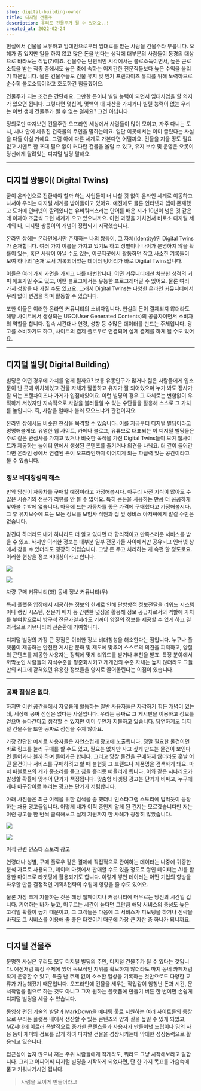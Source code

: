 ```yaml
---
slug: digital-building-owner
title: 디지털 건물주
description: 우리도 건물주가 될 수 있어요..!
created_at: 2022-02-24
---
```


현실에서 건물을 보유하고 임대인으로부터 임대료를 받는 사람을 건물주라 부릅니다. 오해가 좀 있지만 일을 하지 않고 많은 돈을 번다는 생각에
대부분의 사람들이 동경의 대상으로 바라보는 직업(?)이죠. 건물주는 단편적인 시각에서는 불로소득이면서, 높은 근로소득을 받는 직종 중에서도
높은 축에 속하는 어지간한 전문직들보다 높은 수익을 올리기 때문입니다. 물론 건물주들도 건물 유지 및 인기 프랜차이즈 유치를 위해 노력하므로
순수히 불로소득이라고 호도하긴 힘들겠어요.

건물주가 되는 조건은 간단해요. 그만한 돈이나 빌릴 능력이 되면서 임대사업을 할 의지가 있으면 됩니다. 그렇다면 몇십억, 몇백억 대 자산을
가지거나 빌릴 능력이 없는 우리는 이번 생에 건물주가 될 수 없는 걸까요? 그건 아닙니다.

정의로만 따져보면 건물주란 오프라인 세상에서 사람들이 많이 모이고, 자주 다니는 도시, 시내 안에 세워진 건축물의 주인을 말하는데요. 일단
이곳에서는 이미 글렀다는 사실을 다들 아실 거예요. 그럼 아예 다른 세계로 가본다면 어떨까요. 건물을 지을 땅도 필요 없고 시멘트 한 포대
필요 없이 커다란 건물을 올릴 수 있고, 유지 보수 및 운영은 오롯이 당신에게 달려있는 디지털 빌딩 말해요.

---

## **디지털 쌍둥이( Digital Twins)**

굳이 온라인으로 전환해야 할까 하는 사업들이 너 나할 것 없이 온라인 세계로 이동하고 나서야 우리는 디지털 세계를 받아들이고 있어요.
예전에도 물론 인터넷과 앱이 존재했고 도처에 인터넷이 깔려있다는 유비쿼터스라는 단어를 배운 지가 10년이 넘은 것 같은데 이제야 조금씩 그런
세계가 오고 있으니까요. 이런 과정을 거치면서 비로소 디지털 세계의 나, 디지털 쌍둥이의 개념이 정립되기 시작했습니다.

온라인 상에는 온라인에서만 존재하는 나의 쌍둥이, 그 자체(Identity)인 Digital Twins가 존재합니다. 여러 가지 이름을
가지고 있기도 하고 성별이나 나이가 분명하지 않을 확률이 있는, 혹은 사람이 아닐 수도 있는, 이곳저곳에서 활동하던 작고 사소한 기록들이
모여 하나의 '존재'로서 기록되어있는 데이터 덩어리가 바로 Digital Twins입니다.

이들은 여러 가지 가면을 가지고 나를 대변합니다. 어떤 커뮤니티에선 차분한 성격의 커피 애호가일 수도 있고, 어떤 블로그에서는 유능한
프로그래머일 수 있어요. 물론 여러 가지 성향을 다 가질 수도 있고요. 그래서 Digital Twins는 다양한 온라인 커뮤니티에서 무리
없이 변검을 하며 활동할 수 있습니다.

또한 이들은 이러한 온라인 커뮤니티의 소비자입니다. 현실의 돈이 결제되지 않더라도 해당 사이트에서 생성되는 UGC(User Generated
Contents)의 공급자이면서 소비자의 역할을 합니다. 접속 시간대나 연령, 성향 등 수많은 데이터를 만드는 주체입니다. 광고를 소비하기도
하고, 사이트의 결제 플로우로 연결되어 실제 결제를 하게 될 수도 있어요.

---

## **디지털 빌딩( Digital Building)**

빌딩은 어떤 경우에 가치를 얻게 될까요? 보통 유동인구가 많거나 젊은 사람들에게 입소문이 난 곳에 위치해있고 건물 자체가 깔끔하고 유지가 잘
되어있으며 누가 봐도 장사가 잘 되는 프랜차이즈나 가게가 입점해있어요. 이런 빌딩의 경우 그 자체로는 변함없이 우직하게 서있지만 지속적으로
사람을 불러들일 수 있는 수단들을 활용해 스스로 그 가치를 높입니다. 즉, 사람을 얼마나 불러 모으느냐가 관건이지요.

온라인 상에서도 비슷한 현상을 목격할 수 있습니다. 이를 지금부터 디지털 빌딩이라고 명명해볼게요. 유명한 웹 사이트, 카페나 블로그,
유튜브로 대표되는 이 디지털 빌딩들은 주로 같은 관심사를 가지고 있거나 비슷한 목적을 가진 Digital Twins들이 모여 웹사이트가
제공하는 놀이터 안에서 생성된 콘텐츠를 즐기거나 의견을 나눠요. 더 깊이 들어간다면 온라인 상에서 연결된 끈이 오프라인까지 이어지게 되는
파급력 있는 공간이라고 볼 수 있습니다.

### **정보 비대칭성의 해소**

만약 당신이 자동차를 구매할 예정이라고 가정해봅시다. 아무리 사전 지식이 많아도 수많은 시승기와 전문가 리뷰를 안 볼 수 없어요. 특히
큰돈을 사용하는 만큼 더 꼼꼼하게 찾아볼 수밖에 없습니다. 마음에 드는 자동차를 좋은 가격에 구매했다고 가정해봅시다. 그 후 유지보수에 드는
모든 정보를 보험사 직원과 집 앞 정비소 아저씨에게 맡길 수만은 없습니다.

맡긴다 하더라도 내가 하나라도 더 알고 있다면 더 합리적이고 만족스러운 서비스를 받을 수 있죠. 하지만 이러한 정보는 대부분 일부 전문가들
사이에서만 공유되고 인터넷 상에서 찾을 수 있더라도 굉장히 어렵습니다. 그냥 돈 주고 처리하는 게 속편 할 정도로요. 이러한 현상을 정보
비대칭이라고 합니다.

![](http://t1.daumcdn.net/brunch/service/user/aVyy/image/LYWPECOO5zQRZcjsYtcRCBm2N1o.png)

![](http://t1.daumcdn.net/brunch/service/user/aVyy/image/aa1e6oWX9tIroS2i35HAJqnIpZE.png)

차량 구매 커뮤니티(좌) 동네 정보 커뮤니티(우)

특히 플랫폼 입장에서 제공하는 정보의 한계로 인해 단방향적 정보전달을 리워드 시스템이나 랭킹 시스템, 전문가 배지 등 간편한 넛징을 활용해
정보 공급자로서의 역할에 가치를 부여함으로써 방구석 전문가일지라도 기꺼이 양질의 정보를 제공할 수 있게 하고 결과적으로 커뮤니티의 선순환에
기여합니다.

디지털 빌딩의 가장 큰 장점은 이러한 정보 비대칭성을 해소한다는 점입니다. 누구나 플랫폼이 제공하는 안전한 게시판 문화 및 제도에 맞추어
스스로의 의견을 피력하고, 양질의 콘텐츠를 제공한 사용자는 정책에 맞게 리워드를 받거나 추천을 받죠. 특정 분야에서 까막눈인 사람들의
지식수준을 평준화시키고 개개인의 수준 자체는 높지 않더라도 그들만의 리그에 갇혀있던 유용한 정보들을 양지로 끌어올린다는 이점이 있습니다.

---

### **공짜 점심은 없다.**

하지만 이런 공간들에서 자유롭게 활동하는 일반 사용자들은 자각하기 힘든 개념이 있는데, 세상에 공짜 점심은 없다는 사실입니다. 우리는 공짜로
그 게시판을 이용하고 정보를 얻으며 놀다간다고 생각할 수 있지만 이미 무언가 지불하고 있습니다. 당연하게도 디지털 건물주들 또한 공짜로
점심을 주지 않아요.

가장 간단한 예시로 사용자들은 자연스럽게 광고에 노출됩니다. 정말 필요한 물건이면 바로 링크를 눌러 구매를 할 수도 있고, 필요는 없지만
사고 싶게 만드는 물건이 보인다면 들어가나 볼까 하며 들어가곤 합니다. 그리고 당장 물건을 구매하지 않더라도 훗날 어떤 물건이나 서비스를
구매하려고 할 때 불현듯 그 브랜드나 제품명을 검색하게 돼요. 마치 파블로프의 개가 종소리를 듣고 침을 흘리듯 떠올리게 됩니다. 이와 같은
시나리오가 발생할 확률에 맞추어 단가가 책정됩니다. 맞춤형 타겟팅 광고는 단가가 비싸고, 누구에게나 마구잡이로 뿌리는 광고는 단가가
저렴합니다.

아래 사진들은 최근 이직을 위한 검색을 좀 했더니 인스타그램 스토리에 밥먹듯이 등장하는 채용 광고들입니다. 어떻게 내가 이직 중인지 알게 된
건지는 모르겠습니다만 저는 이런 광고들 한 번씩 클릭해보고 실제 지원까지 한 사례가 굉장히 많았습니다.

![](http://t1.daumcdn.net/brunch/service/user/aVyy/image/1QinaHobU6p4rxXjJI0-TDiR5g0.png)

![](http://t1.daumcdn.net/brunch/service/user/aVyy/image/36gMAjSKaLhhCZ1btpKW2UANt3g.png)

이직 관련 인스타 스토리 광고

연령대나 성별, 구매 플로우 같은 결제에 직접적으로 관여하는 데이터는 나중에 귀중한 분석 자료로 사용되고, 데이터 마켓에서 판매할 수도 있을
정도로 쌓인 데이터는 AI를 활용한 마이크로 타겟팅에 활용되기도 합니다. 이렇게 쌓인 데이터는 어떤 기업의 향방을 좌우할 만큼 결정적인
기획&전략의 수립에 영향을 줄 수도 있어요.

물론 가장 크게 지불하는 것은 해당 웹페이지나 커뮤니티에 머무르는 당신의 시간일 겁니다. 기여하는 바가 높고, 머무르는 시간이 높다면 그만큼
해당 서비스의 충성도 높은 고객일 확률이 높기 때문이고, 그 고객들은 다음에 그 서비스가 피보팅을 하거나 전략을 바꿔도 그 서비스를 이용해
줄 좋은 타겟이기 때문에 가장 큰 자산 중 하나가 되니까요.

---

## **디지털 건물주**

분명한 사실은 우리도 모두 디지털 빌딩의 주인, 디지털 건물주가 될 수 있다는 것입니다. 예전처럼 특정 주제에 있어 독보적인 지위를 확보하지
않더라도 마치 동네 카페처럼 작게 운영할 수 있고, 특출 난 주제 없이 소소한 일상을 기록하는 것만으로도 다양한 교류가 가능해졌기
때문입니다. 오프라인에 건물을 세우는 작업같이 엄청난 돈과 시간, 문서작업을 필요로 하는 것도 아니고 그저 원하는 플랫폼에 만들기 버튼 한
번이면 손쉽게 디지털 빌딩을 세울 수 있습니다.

동영상 편집 기술의 발달과 MarkDown을 에디팅 툴로 지원하는 여러 사이트들의 등장으로 우리는 플랫폼 내에서 생산할 수 있는 콘텐츠의
양과 질을 높일 수 있게 되었고, MZ세대에 이르러 폭발적으로 증가한 콘텐츠들과 사용자가 만들어낸 드립이나 밈의 사용 등이 재미와 정보를
잡게 하여 디지털 건물을 성장시키는데 막대한 성장동력으로 활용되고 있습니다.

접근성이 높지 않으니 저는 주위 사람들에게 작게라도, 뭐라도 그냥 시작해보라고 말합니다. 그리고 어찌어찌 디지털 빌딩을 시작하게 되었다면,
단 한 가지 목표를 가슴속에 품고 키워나가시면 됩니다.

> 사람을 모이게 만들어라..!
